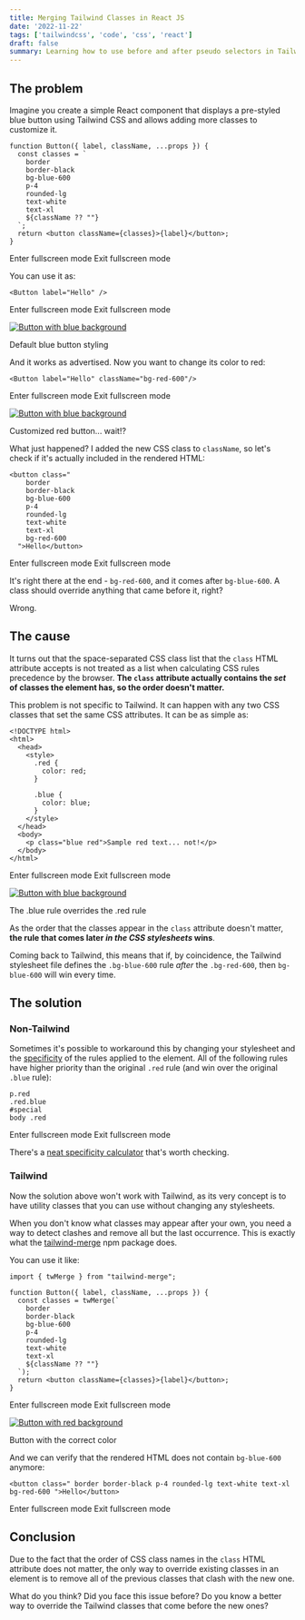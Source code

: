 ```yaml
---
title: Merging Tailwind Classes in React JS
date: '2022-11-22'
tags: ['tailwindcss', 'code', 'css', 'react']
draft: false
summary: Learning how to use before and after pseudo selectors in Tailwind.
---
```


## The problem

Imagine you create a simple React component that displays a pre-styled blue button using Tailwind CSS and allows adding more classes to customize it.

```
function Button({ label, className, ...props }) {
  const classes = `
    border
    border-black
    bg-blue-600
    p-4
    rounded-lg
    text-white
    text-xl
    ${className ?? ""}
  `;
  return <button className={classes}>{label}</button>;
}
```

Enter fullscreen mode Exit fullscreen mode

You can use it as:

```
<Button label="Hello" />
```

Enter fullscreen mode Exit fullscreen mode

[![Button with blue background](https://res.cloudinary.com/practicaldev/image/fetch/s--uR0-A_Rw--/c_limit%2Cf_auto%2Cfl_progressive%2Cq_auto%2Cw_880/https://dev-to-uploads.s3.amazonaws.com/uploads/articles/atwftmsoej5kyhdpa41x.png)](https://res.cloudinary.com/practicaldev/image/fetch/s--uR0-A_Rw--/c_limit%2Cf_auto%2Cfl_progressive%2Cq_auto%2Cw_880/https://dev-to-uploads.s3.amazonaws.com/uploads/articles/atwftmsoej5kyhdpa41x.png)

Default blue button styling

And it works as advertised. Now you want to change its color to red:

```
<Button label="Hello" className="bg-red-600"/>
```

Enter fullscreen mode Exit fullscreen mode

[![Button with blue background](https://res.cloudinary.com/practicaldev/image/fetch/s--uR0-A_Rw--/c_limit%2Cf_auto%2Cfl_progressive%2Cq_auto%2Cw_880/https://dev-to-uploads.s3.amazonaws.com/uploads/articles/atwftmsoej5kyhdpa41x.png)](https://res.cloudinary.com/practicaldev/image/fetch/s--uR0-A_Rw--/c_limit%2Cf_auto%2Cfl_progressive%2Cq_auto%2Cw_880/https://dev-to-uploads.s3.amazonaws.com/uploads/articles/atwftmsoej5kyhdpa41x.png)

Customized red button... wait!?

What just happened? I added the new CSS class to `className`, so let's check if it's actually included in the rendered HTML:

```
<button class="
    border
    border-black
    bg-blue-600
    p-4
    rounded-lg
    text-white
    text-xl
    bg-red-600
  ">Hello</button>
```

Enter fullscreen mode Exit fullscreen mode

It's right there at the end - `bg-red-600`, and it comes after `bg-blue-600`. A class should override anything that came before it, right?

Wrong.

## The cause

It turns out that the space-separated CSS class list that the `class` HTML attribute accepts is not treated as a list when calculating CSS rules precedence by the browser. **The `class` attribute actually contains the _set_ of classes the element has, so the order doesn't matter.**

This problem is not specific to Tailwind. It can happen with any two CSS classes that set the same CSS attributes. It can be as simple as:

```
<!DOCTYPE html>
<html>
  <head>
    <style>
      .red {
        color: red;
      }

      .blue {
        color: blue;
      }
    </style>
  </head>
  <body>
    <p class="blue red">Sample red text... not!</p>
  </body>
</html>
```

Enter fullscreen mode Exit fullscreen mode

[![Button with blue background](https://res.cloudinary.com/practicaldev/image/fetch/s--bQXbLUuj--/c_limit%2Cf_auto%2Cfl_progressive%2Cq_auto%2Cw_880/https://dev-to-uploads.s3.amazonaws.com/uploads/articles/459iskmo0sbys1w7ootb.png)](https://res.cloudinary.com/practicaldev/image/fetch/s--bQXbLUuj--/c_limit%2Cf_auto%2Cfl_progressive%2Cq_auto%2Cw_880/https://dev-to-uploads.s3.amazonaws.com/uploads/articles/459iskmo0sbys1w7ootb.png)

The .blue rule overrides the .red rule

As the order that the classes appear in the `class` attribute doesn't matter, **the rule that comes later _in the CSS stylesheets_ wins**.

Coming back to Tailwind, this means that if, by coincidence, the Tailwind stylesheet file defines the `.bg-blue-600` rule _after_ the `.bg-red-600`, then `bg-blue-600` will win every time.

## The solution

### Non-Tailwind

Sometimes it's possible to workaround this by changing your stylesheet and the [specificity](https://developer.mozilla.org/en-US/docs/Web/CSS/Specificity) of the rules applied to the element. All of the following rules have higher priority than the original `.red` rule (and win over the original `.blue` rule):

```
p.red
.red.blue
#special
body .red
```

Enter fullscreen mode Exit fullscreen mode

There's a [neat specificity calculator](https://specificity.keegan.st/) that's worth checking.

### Tailwind

Now the solution above won't work with Tailwind, as its very concept is to have utility classes that you can use without changing any stylesheets.

When you don't know what classes may appear after your own, you need a way to detect clashes and remove all but the last occurrence. This is exactly what the [tailwind-merge](https://www.npmjs.com/package/tailwind-merge) npm package does.

You can use it like:

```
import { twMerge } from "tailwind-merge";

function Button({ label, className, ...props }) {
  const classes = twMerge(`
    border
    border-black
    bg-blue-600
    p-4
    rounded-lg
    text-white
    text-xl
    ${className ?? ""}
  `);
  return <button className={classes}>{label}</button>;
}
```

Enter fullscreen mode Exit fullscreen mode

[![Button with red background](https://res.cloudinary.com/practicaldev/image/fetch/s--1Nef3DCr--/c_limit%2Cf_auto%2Cfl_progressive%2Cq_auto%2Cw_880/https://dev-to-uploads.s3.amazonaws.com/uploads/articles/55423zyztn46syjimq41.png)](https://res.cloudinary.com/practicaldev/image/fetch/s--1Nef3DCr--/c_limit%2Cf_auto%2Cfl_progressive%2Cq_auto%2Cw_880/https://dev-to-uploads.s3.amazonaws.com/uploads/articles/55423zyztn46syjimq41.png)

Button with the correct color

And we can verify that the rendered HTML does not contain `bg-blue-600` anymore:

```
<button class=" border border-black p-4 rounded-lg text-white text-xl bg-red-600 ">Hello</button>
```

Enter fullscreen mode Exit fullscreen mode

## Conclusion

Due to the fact that the order of CSS class names in the `class` HTML attribute does not matter, the only way to override existing classes in an element is to remove all of the previous classes that clash with the new one.

What do you think? Did you face this issue before? Do you know a better way to override the Tailwind classes that come before the new ones?
